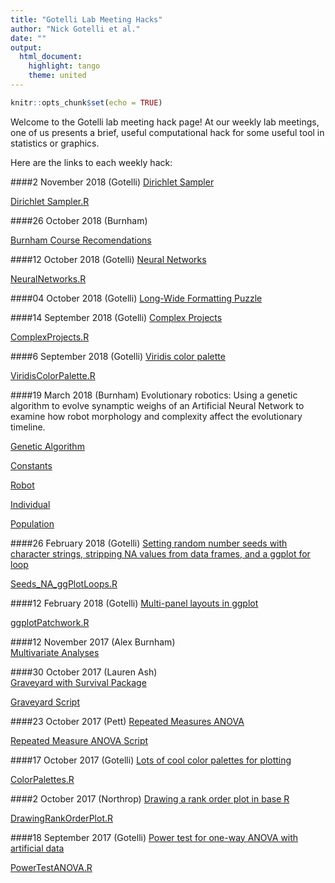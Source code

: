 ---
title: "Gotelli Lab Meeting Hacks"
author: "Nick Gotelli et al."
date: ""
output: 
  html_document: 
    highlight: tango
    theme: united
---

```{r setup, include=FALSE}
knitr::opts_chunk$set(echo = TRUE)
```

Welcome to the Gotelli lab meeting hack page! At our weekly lab meetings, one of us presents a brief, useful computational hack for some useful tool in statistics or graphics.

Here are the links to each weekly hack:

####2 November 2018 (Gotelli)
[Dirichlet Sampler](NickGotelli/DirichletSampler.html)

[Dirichlet Sampler.R](NickGotelli/DirichletSampler.R)

####26 October 2018 (Burnham)

[Burnham Course Recomendations](AlexBurnham/CompBiolMS_Burnham.html)


####12 October 2018 (Gotelli)
[Neural Networks](NickGotelli/NeuralNetworks.html)

[NeuralNetworks.R](NickGotelli/NeuralNetworks.R)

####04 October 2018 (Gotelli)
[Long-Wide Formatting Puzzle](NickGotelli/LongWideFormat.html)

####14 September 2018 (Gotelli)
[Complex Projects](NickGotelli/ComplexProjects.html)

[ComplexProjects.R](NickGotelli/ComplexProjects.R)


####6 September 2018 (Gotelli)
[Viridis color palette](NickGotelli/ViridisColorPalette.html)

[ViridisColorPalette.R](NickGotelli/ViridisColorPalette.R)


####19 March 2018 (Burnham)
Evolutionary robotics: Using a genetic algorithm to evolve synamptic weighs of an Artificial Neural Network to examine how robot morphology and complexity affect the evolutionary timeline.


[Genetic Algorithm](AlexBurnham/geneticAlgorithm.py.html)


[Constants](AlexBurnham/constants.py.html)


[Robot](AlexBurnham/robotThree.py.html)


[Individual](AlexBurnham/individual.py.html)


[Population](AlexBurnham/population.py.html)

####26 February 2018 (Gotelli)
[Setting random number seeds with character strings, stripping NA values from data frames, and a ggplot for loop](NickGotelli/Seeds_NA_ggPlotLoops.html)

[Seeds_NA_ggPlotLoops.R](NickGotelli/Seeds_NA_ggPlotLoops.R)

####12 February 2018 (Gotelli)
[Multi-panel layouts in ggplot](NickGotelli/ggplotPatchwork.html)

[ggplotPatchwork.R](NickGotelli/ggplotPatchwork.R)

####12 November 2017 (Alex Burnham)   
[Multivariate Analyses](AlexBurnham/LoCal_MV.html)   

####30 October 2017 (Lauren Ash)   
[Graveyard with Survival Package](LaurenAsh/Graveyard_Survival_Package.html)   

[Graveyard Script](LaurenAsh/Graveyard_Script_Updated.R)   
     
####23 October 2017 (Pett)
[Repeated Measures ANOVA](LindseyPett/Pett_AVbyFgTime.html)    
   
[Repeated Measure ANOVA Script](LindseyPett/Pett_AVbyFgTime.R)   
   
####17 October 2017 (Gotelli)
[Lots of cool color palettes for plotting](NickGotelli/ColorPalettes.html)

[ColorPalettes.R](NickGotelli/ColorPalettes.R)

####2 October 2017 (Northrop)
[Drawing a rank order plot in base R](AmandaNorthrop/DrawingRankOrderPlot.html)

[DrawingRankOrderPlot.R](AmandaNorthrop/DrawingRankOrderPlot.R)

####18 September 2017 (Gotelli)
[Power test for one-way ANOVA with artificial data](NickGotelli/PowerTestANOVA.html)

[PowerTestANOVA.R](NickGotelli/PowerTestANOVA.R)



